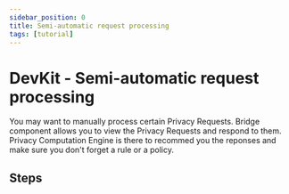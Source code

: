 ```yaml
---
sidebar_position: 0
title: Semi-automatic request processing
tags: [tutorial]
---
```



# DevKit - Semi-automatic request processing

You may want to manually process certain Privacy Requests.
Bridge component allows you to view the Privacy Requests and respond to them.
Privacy Computation Engine is there to recommed you the reponses and make sure you don't forget a rule or a policy.

## Steps

<DocCardList items={useCurrentSidebarCategory().items} />
